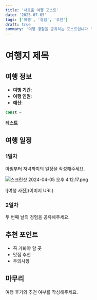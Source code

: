```yaml
---
title: '새로운 여행 포스트'
date: '2025-07-05'
tags: ['여행', '경험', '추천']
draft: true
summary: '여행 경험을 공유하는 포스트입니다.'
---
```

# 여행지 제목

## 여행 정보
- **여행 기간**: 
- **여행 인원**: 
- **예산**: 

```js
const = 
```

**테스트**

## 여행 일정

### 1일차
아침부터 저녁까지의 일정을 작성해주세요.

![스크린샷 2024-04-05 오후 4.12.17.png](/static/images/general/1751724402070____________2024-04-05______4.12.17.png)

![여행 사진](이미지 URL)

### 2일차
두 번째 날의 경험을 공유해주세요.

## 추천 포인트
- 꼭 가봐야 할 곳
- 맛집 추천
- 주의사항

## 마무리
여행 후기와 추천 여부를 작성해주세요.